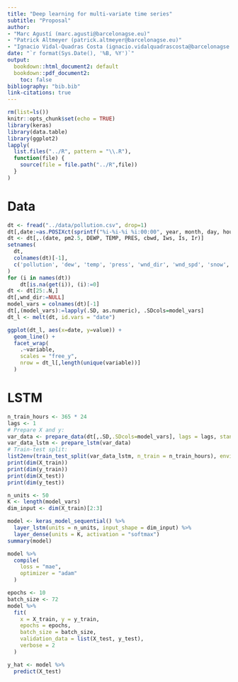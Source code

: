 ```yaml
---
title: "Deep learning for multi-variate time series"
subtitle: "Proposal"
author:
- "Marc Agustí (marc.agusti@barcelonagse.eu)"
- "Patrick Altmeyer (patrick.altmeyer@barcelonagse.eu)"
- "Ignacio Vidal-Quadras Costa (ignacio.vidalquadrascosta@barcelonagse.eu)"
date: "`r format(Sys.Date(), '%B, %Y')`"
output: 
  bookdown::html_document2: default
  bookdown::pdf_document2: 
    toc: false
bibliography: "bib.bib"
link-citations: true
---
```


```r
rm(list=ls())
knitr::opts_chunk$set(echo = TRUE)
library(keras)
library(data.table)
library(ggplot2)
lapply(
  list.files("../R", pattern = "\\.R"),
  function(file) {
    source(file = file.path("../R",file))
  }
)
```

# Data

```r
dt <- fread("../data/pollution.csv", drop=1)
dt[,date:=as.POSIXct(sprintf("%i-%i-%i %i:00:00", year, month, day, hour))]
dt <- dt[,.(date, pm2.5, DEWP, TEMP, PRES, cbwd, Iws, Is, Ir)]
setnames(
  dt, 
  colnames(dt)[-1], 
  c('pollution', 'dew', 'temp', 'press', 'wnd_dir', 'wnd_spd', 'snow', 'rain')
)
for (i in names(dt))
    dt[is.na(get(i)), (i):=0]
dt <- dt[25:.N,]
dt[,wnd_dir:=NULL]
model_vars = colnames(dt)[-1]
dt[,(model_vars):=lapply(.SD, as.numeric), .SDcols=model_vars]
dt_l <- melt(dt, id.vars = "date")
```

```r
ggplot(dt_l, aes(x=date, y=value)) +
  geom_line() +
  facet_wrap(
    .~variable, 
    scales = "free_y", 
    nrow = dt_l[,length(unique(variable))]
  )
```

# LSTM

```r
n_train_hours <- 365 * 24
lags <- 1
# Prepare X and y:
var_data <- prepare_data(dt[,.SD,.SDcols=model_vars], lags = lags, standardize = TRUE)
var_data_lstm <- prepare_lstm(var_data)
# Train-test split:
list2env(train_test_split(var_data_lstm, n_train = n_train_hours), envir = environment())
print(dim(X_train))
print(dim(y_train))
print(dim(X_test))
print(dim(y_test))
```

```r
n_units <- 50
K <- length(model_vars)
dim_input <- dim(X_train)[2:3]
```

```r
model <- keras_model_sequential() %>% 
  layer_lstm(units = n_units, input_shape = dim_input) %>% 
  layer_dense(units = K, activation = "softmax")
summary(model)
```


```r
model %>% 
  compile(
    loss = "mae",
    optimizer = "adam"
  )
```

```r
epochs <- 10
batch_size <- 72
model %>% 
  fit(
    x = X_train, y = y_train,
    epochs = epochs,
    batch_size = batch_size,
    validation_data = list(X_test, y_test),
    verbose = 2
  )
```

```r
y_hat <- model %>%
  predict(X_test)
```



